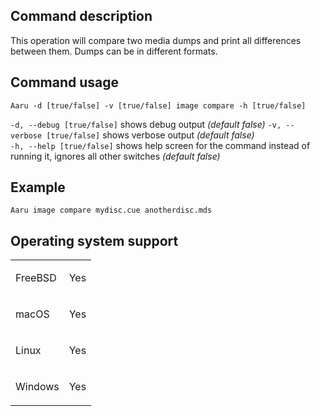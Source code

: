 ==Command description==
This operation will compare two media dumps and print all differences between them. Dumps can be in different formats.

==Command usage==
<code>Aaru -d [true/false] -v [true/false] image compare -h [true/false] <image-path1> <image-path2></code>

<code>-d, --debug [true/false]</code> shows debug output ''(default false)''
<code>-v, --verbose [true/false]</code> shows verbose output ''(default false)''<br />
<code>-h, --help [true/false]</code> shows help screen for the command instead of running it, ignores all other switches ''(default false)''<br />

==Example==
<code>Aaru image compare mydisc.cue anotherdisc.mds</code>

==Operating system support==
{|
| FreeBSD
| Yes
|-
| macOS
| Yes
|-
| Linux
| Yes
|-
| Windows
| Yes
|}
